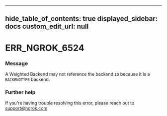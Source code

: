 
---
hide_table_of_contents: true
displayed_sidebar: docs
custom_edit_url: null
---


# ERR_NGROK_6524

### Message
A Weighted Backend may not reference the backend `ID` because it is a `BACKENDTYPE` backend.

### Further help
If you're having trouble resolving this error, please reach out to [support@ngrok.com](mailto:support@ngrok.com?subject=Help%20with%20ERR_NGROK_6524)


<ErrorDetails error='err_ngrok_6524' />
